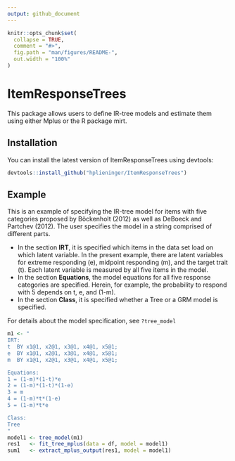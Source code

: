 ```yaml
---
output: github_document
---
```


<!-- README.md is generated from README.Rmd. Please edit that file -->

```r
knitr::opts_chunk$set(
  collapse = TRUE,
  comment = "#>",
  fig.path = "man/figures/README-",
  out.width = "100%"
)
```

# ItemResponseTrees

This package allows users to define IR-tree models and estimate them using either Mplus or the R package mirt.

## Installation

You can install the latest version of ItemResponseTrees using devtools:

``` r
devtools::install_github("hplieninger/ItemResponseTrees")
```

## Example

This is an example of specifying the IR-tree model for items with five categories proposed by Böckenholt (2012) as well as DeBoeck and Partchev (2012).
The user specifies the model in a string comprised of different parts.

* In the section **IRT**, it is specified which items in the data set load on which latent variable.
In the present example, there are latent variables for extreme responding (e), midpoint responding (m), and the target trait (t).
Each latent variable is measured by all five items in the model.
* In the section **Equations**, the model equations for all five response categories are specified.
Herein, for example, the probability to respond with 5 depends on t, e, and (1-m).
* In the section **Class**, it is specified whether a Tree or a GRM model is specified.

For details about the model specification, see `?tree_model`

```r
m1 <- "
IRT:
t  BY x1@1, x2@1, x3@1, x4@1, x5@1;
e  BY x1@1, x2@1, x3@1, x4@1, x5@1;
m  BY x1@1, x2@1, x3@1, x4@1, x5@1;

Equations:
1 = (1-m)*(1-t)*e
2 = (1-m)*(1-t)*(1-e)
3 = m
4 = (1-m)*t*(1-e)
5 = (1-m)*t*e

Class:
Tree
"
model1 <- tree_model(m1)
res1   <- fit_tree_mplus(data = df, model = model1)
sum1   <- extract_mplus_output(res1, model = model1)
```
